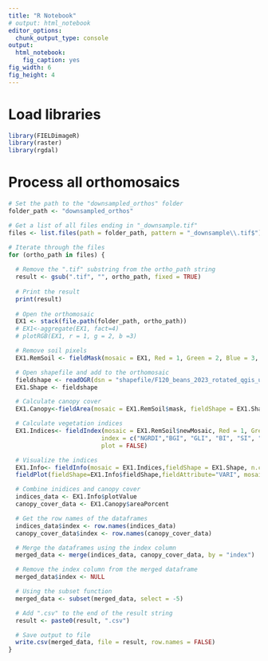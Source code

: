 ---
title: "R Notebook"
# output: html_notebook
editor_options: 
  chunk_output_type: console
output: 
  html_notebook: 
    fig_caption: yes
fig_width: 6 
fig_height: 4 
---

# Load libraries
```{r}
library(FIELDimageR)
library(raster)
library(rgdal)
```

# Process all orthomosaics
```{r}
# Set the path to the "downsampled_orthos" folder
folder_path <- "downsampled_orthos"

# Get a list of all files ending in "_downsample.tif"
files <- list.files(path = folder_path, pattern = "_downsample\\.tif$")

# Iterate through the files
for (ortho_path in files) {
  
  # Remove the ".tif" substring from the ortho_path string
  result <- gsub(".tif", "", ortho_path, fixed = TRUE)
  
  # Print the result
  print(result)
  
  # Open the orthomosaic
  EX1 <- stack(file.path(folder_path, ortho_path))
  # EX1<-aggregate(EX1, fact=4)
  # plotRGB(EX1, r = 1, g = 2, b =3)

  # Remove soil pixels
  EX1.RemSoil <- fieldMask(mosaic = EX1, Red = 1, Green = 2, Blue = 3, index = "HUE")

  # Open shapefile and add to the orthomosaic
  fieldshape <- readOGR(dsn = "shapefile/F120_beans_2023_rotated_qgis_updated.shp", layer = "F120_beans_2023_rotated_qgis_updated")
  EX1.Shape <- fieldshape

  # Calculate canopy cover
  EX1.Canopy<-fieldArea(mosaic = EX1.RemSoil$mask, fieldShape = EX1.Shape, n.core = 5)

  # Calculate vegetation indices
  EX1.Indices<- fieldIndex(mosaic = EX1.RemSoil$newMosaic, Red = 1, Green = 2, Blue = 3,
                          index = c("NGRDI","BGI", "GLI", "BI", "SI", "VARI"),
                          plot = FALSE)

  # Visualize the indices
  EX1.Info<- fieldInfo(mosaic = EX1.Indices,fieldShape = EX1.Shape, n.core = 5)
  fieldPlot(fieldShape=EX1.Info$fieldShape,fieldAttribute="VARI", mosaic=EX1, color=c("red","blue"), alpha = 0.5)

  # Combine inidices and canopy cover
  indices_data <- EX1.Info$plotValue
  canopy_cover_data <- EX1.Canopy$areaPorcent

  # Get the row names of the dataframes
  indices_data$index <- row.names(indices_data)
  canopy_cover_data$index <- row.names(canopy_cover_data)

  # Merge the dataframes using the index column
  merged_data <- merge(indices_data, canopy_cover_data, by = "index")

  # Remove the index column from the merged dataframe
  merged_data$index <- NULL

  # Using the subset function
  merged_data <- subset(merged_data, select = -5)

  # Add ".csv" to the end of the result string
  result <- paste0(result, ".csv")

  # Save output to file
  write.csv(merged_data, file = result, row.names = FALSE)
}
```
